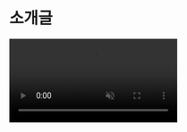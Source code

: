 
# 소개글

<video src="/example.mp4" width={250} muted autoPlay loop className="float-right ml-6 my-6 max-w-[40%]" />

`@use-funnel`은 복잡한 UI 흐름을 간편하게 구현할 수 있도록 도와주는 React 훅이에요.

각 단계의 상태를 명확하게 정의하고, 이를 통해 유연하고 견고한 흐름의 UI 패턴을 쉽게 구현할 수 있어요. `@use-funnel`은 각 단계별 상태와 히스토리를 Type Safe하게 관리할 수 있게 해주며, 복잡한 UI 단계를 체계적으로 구성할 수 있게 도와줘요.

`@use-funnel`은 강력한 타입 지원, 일관된 상태 관리와 함께 다양한 라우터 라이브러리와 결합 가능한 유연한 API를 제공해요.

## 용어설명

들어가기 앞서 이 문서에서 전체적으로 사용하는 용어에 대해서 설명해드릴게요.

* <Keyword keyword="step" /> : <KeywordDescription keyword="step" />
* <Keyword keyword="context" /> : <KeywordDescription keyword="context" />
* <Keyword keyword="history" /> : <KeywordDescription keyword="history" />


## 왜 만들었나요?

```tsx
type Funnel =
  | { step: "A"; context: { a: string; b?: string; c?: string; } }
  | { step: "B"; context: { a: string; b: string; c?: string; } }
  | { step: "C"; context: { a: string; b: string; c: string; } };

const [funnel, setFunnel] = useState<Funnel>({ step: "A", context: { a: "a" } });
```

`@use-funnel` 없이 <Keyword keyword="step" /> 별로 상태가 확장되는 개발할 때, 위와 같은 union type을 정의해서 개발 할 수 있습니다. 하지만 다음과 같은 문제점이 있어요.

- 뒤로가기, 앞으로가기와 같은 <Keyword keyword="history" /> 조작을 따로 구현해야해요.
- <Keyword keyword="step" /> 을 전환할 때 현재 <Keyword keyword="step" /> 와 비교해서 필수적으로 요구되는 상태만을 추릴 수 없어요.
    - 예를 들어, 위에 `{ step: "A" }{:ts}` 과 `{ step: "B" }{:ts}`의 타입 집합에서 프로퍼티 `b` 만 필수지만, 일반적으로 구현할 경우 `a` 도 필수로 요구되어야 해요.
    <div className="code-highlight-error nx-mt-6 first:nx-mt-0">
    ```tsx /{ b: "new b" }/
    // A에서 B로 전환할 때 b만 필수로 요구되어야 하는데, a도 필수로 요구됩니다.
    setFunnel({ step: "B", context: { b: "new b" } }) // compile error
    setFunnel({ step: "B", context: { a: funnel.context.a, b: "new b" } }) // no compile error
    ```
    </div>

`@use-funnel`은 이러한 문제점을 해결하기 위해 만들어졌어요.

## 왜 사용하나요?

### 강력한 타입 지원

```tsx /funnel/
const funnel = useFunnel<{
  A: { a?: string; b?: string };
  B: { a: string; b?: string };
}>({
  id: "strongly-typed",
  initial: {
    step: "A",
    context: {}
  }
});

funnel.step === "A" && typeof funnel.context.a // "string" | "undefined"
funnel.step === "B" && typeof funnel.context.a // "string"
```

하나의 컴포넌트에서 여러 <Keyword keyword="step" /> 을 개발하고자할때 각 <Keyword keyword="step" /> 의 상태를 타입으로 정의해서 사용하고, 이를 통해 각 <Keyword keyword="step" /> 에서의 <Keyword keyword="context" /> 의 타입을 알 수 있어요.

<div className="code-highlight-error nx-mt-6 first:nx-mt-0">

```tsx {15}
const funnel = useFunnel<{
  A: { a: string; b?: string; c?: string };
  B: { a: string; b: string; c?: string };
}>({
  id: "strongly-typed",
  initial: {
    step: "A",
    context: {
      a: "Hello"
    }
  }
});

if (funnel.step === "A") {
	funnel.history.push("B", {});
	// ^ '{}' 형식의 인수는 '{ b: string; a?: string | undefined; c?: string | undefined; }' 형식의 매개 변수에 할당될 수 없습니다.
}
```

</div>

<Keyword keyword="step" /> 을 전환할 때 필수적으로 요구되는  <Keyword keyword="context" /> 들을 알 수 있어요. 예를 들어 위에 A 단계와 B 단계의 타입 집합에서 프로퍼티 `b`만 차이점으로 optional 하지 않게 되어 전환할 때 `b`만 필수로 요구하게돼요.

### 히스토리 상태를 한 번에 관리

A → B → C로 진행되는 간단한 퍼널이 있다고 가정해볼게요.

```mermaid
sequenceDiagram
    A->>B: state: { A: true }
    B->>C: state: { A: true, B: false }
```

A단계에서 `true`를 선택하고 B단계에서 `false`를 선택한 후 C단계로 넘어갔어요.

```mermaid
sequenceDiagram
    A->>B: state: { A: true }
    B->>C: state: { A: true, B: false }
    C->>B: ?
```

이때 C단계에서 뒤로가기를 한다면 상태가 어떻게 변할까요?

```mermaid
sequenceDiagram
    A->>B: state: { A: true }
    B->>C: state: { A: true, B: false }
    C->>B: state: { A: true, B: false }
```

일반적으로는 이전에 B단계에 진입했을 당시의 상태인 `state: { A: true }{:ts}` 를 기대하겠지만, 상태가 히스토리와 분리되어있는 경우 뒤로가기에 대해서 별도의 처리를 해주지 않으면 상태는 이전 상태로 돌아가지 않고 최신상태를 유지해요.

```mermaid
sequenceDiagram
    A->>B: state: { A: true }
    B->>C: state: { A: true, B: false }
    C->>B: state: { A: true }
```

`@use-funnel` 은 이런 문제를 해결하기 위해 history와 state를 함께 관리해요. 좀 더 자세히는 내부적으로 <Keyword keyword="history" /> 에 퍼널이 다음 <Keyword keyword="step" /> 으로 넘어가는 시점의 상태 스냅샷을 모두 저장해두고 라우트 변경에 따라 현재 상태를 업데이트해요. 

필요한 경우 router를 직접 구현해 localStorage나 서버 등에 상태를 바로 업데이트 하도록 커스텀 할 수 있어요. 자세한 방법은 [여기](/docs/custom-router)에서 확인할 수 있어요.
